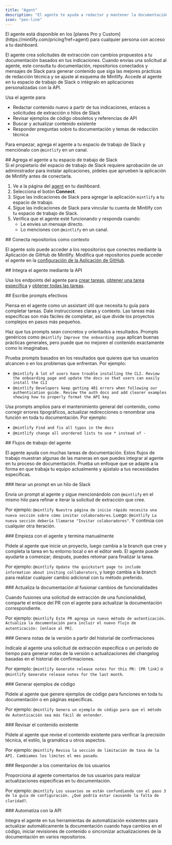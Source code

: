 ```yaml
---
title: "Agent"
description: "El agente te ayuda a redactar y mantener la documentación"
icon: "pen-line"
---
```


<Info>
  El agente está disponible en los [planes Pro y Custom](https://mintlify.com/pricing?ref=agent) para cualquier persona con acceso a tu dashboard.
</Info>

El agente crea solicitudes de extracción con cambios propuestos a tu documentación basados en tus indicaciones. Cuando envías una solicitud al agente, este consulta tu documentación, repositorios conectados y mensajes de Slack para generar contenido que siga las mejores prácticas de redacción técnica y se ajuste al esquema de Mintlify. Accede al agente en tu espacio de trabajo de Slack o intégralo en aplicaciones personalizadas con la API.

Usa el agente para:

* Redactar contenido nuevo a partir de tus indicaciones, enlaces a solicitudes de extracción o hilos de Slack
* Revisar ejemplos de código obsoletos y referencias de API
* Buscar y actualizar contenido existente
* Responder preguntas sobre tu documentación y temas de redacción técnica

Para empezar, agrega el agente a tu espacio de trabajo de Slack y menciónalo con `@mintlify` en un canal.

<div id="add-the-agent-to-your-slack-workspace">
  ## Agrega el agente a tu espacio de trabajo de Slack
</div>

<Note>
  Si el propietario del espacio de trabajo de Slack requiere aprobación de un administrador para instalar aplicaciones, pídeles que aprueben la aplicación de Mintlify antes de conectarla.
</Note>

1. Ve a la página del [agent](https://dashboard.mintlify.com/products/agent) en tu dashboard.
2. Selecciona el botón **Connect**.
3. Sigue las indicaciones de Slack para agregar la aplicación `mintlify` a tu espacio de trabajo.
4. Sigue las indicaciones de Slack para vincular tu cuenta de Mintlify con tu espacio de trabajo de Slack.
5. Verifica que el agente esté funcionando y responda cuando:
   * Le envíes un mensaje directo.
   * Lo menciones con `@mintlify` en un canal.

<div id="connect-repositories-as-context">
  ## Conecta repositorios como contexto
</div>

El agente solo puede acceder a los repositorios que conectes mediante la Aplicación de GitHub de Mintlify. Modifica qué repositorios puede acceder el agente en la [configuración de la Aplicación de GitHub](https://github.com/apps/mintlify/installations/new).

<div id="embed-the-agent-via-api">
  ## Integra el agente mediante la API
</div>

Usa los endpoints del agente para [crear tareas](/es/api-reference/agent/create-agent-job), [obtener una tarea específica](/es/api-reference/agent/get-agent-job) y [obtener todas las tareas](/es/api-reference/agent/get-all-jobs).

<div id="write-effective-prompts">
  ## Escribe prompts efectivos
</div>

Piensa en el agente como un assistant útil que necesita tu guía para completar tareas. Dale instrucciones claras y contexto. Las tareas más específicas son más fáciles de completar, así que divide los proyectos complejos en pasos más pequeños.

Haz que tus prompts sean concretos y orientados a resultados. Prompts genéricos como `@mintlify Improve the onboarding page` aplican buenas prácticas generales, pero puede que no mejoren el contenido exactamente como lo imaginabas.

Prueba prompts basados en los resultados que quieres que tus usuarios alcancen o en los problemas que enfrentan. Por ejemplo:

* `@mintlify A lot of users have trouble installing the CLI. Review the onboarding page and update the docs so that users can easily install the CLI`
* `@mintlify Developers keep getting 401 errors when following our authentication guide. Review the auth docs and add clearer examples showing how to properly format the API key`

Usa prompts amplios para el mantenimiento general del contenido, como corregir errores tipográficos, actualizar redirecciones o renombrar una función en toda tu documentación. Por ejemplo:

* `@mintlify Find and fix all typos in the docs`
* `@mintlify change all unordered lists to use * instead of -`

<div id="agent-workflows">
  ## Flujos de trabajo del agente
</div>

El agente ayuda con muchas tareas de documentación. Estos flujos de trabajo muestran algunas de las maneras en que puedes integrar al agente en tu proceso de documentación. Prueba un enfoque que se adapte a la forma en que trabaja tu equipo actualmente y ajústalo a tus necesidades específicas.

<div id="iterate-on-a-prompt-in-a-slack-thread">
  ### Iterar un prompt en un hilo de Slack
</div>

Envía un prompt al agente y sigue mencionándolo con `@mintlify` en el mismo hilo para refinar e iterar la solicitud de extracción que cree.

Por ejemplo: `@mintlify Nuestra página de inicio rápido necesita una nueva sección sobre cómo invitar colaboradores`. Luego: `@mintlify La nueva sección debería llamarse "Invitar colaboradores"`. Y continúa con cualquier otra iteración.

<div id="start-with-the-agent-finish-manually">
  ### Empieza con el agente y termina manualmente
</div>

Pídele al agente que inicie un proyecto, luego cambia a la branch que cree y completa la tarea en tu entorno local o en el editor web. El agente puede ayudarte a comenzar; después, puedes retomar para finalizar la tarea.

Por ejemplo: `@mintlify Update the quickstart page to include information about inviting collaborators`, y luego cambia a la branch para realizar cualquier cambio adicional con tu método preferido.

<div id="update-docs-when-merging-feature-changes">
  ### Actualiza la documentación al fusionar cambios de funcionalidades
</div>

Cuando fusiones una solicitud de extracción de una funcionalidad, comparte el enlace del PR con el agente para actualizar la documentación correspondiente.

Por ejemplo: `@mintlify Este PR agrega un nuevo método de autenticación. Actualiza la documentación para incluir el nuevo flujo de autenticación: [enlace al PR]`.

<div id="generate-release-notes-from-commit-history">
  ### Genera notas de la versión a partir del historial de confirmaciones
</div>

Indícale al agente una solicitud de extracción específica o un período de tiempo para generar notas de la versión o actualizaciones del changelog basadas en el historial de confirmaciones.

Por ejemplo: `@mintlify Generate release notes for this PR: [PR link]` o `@mintlify Generate release notes for the last month`.

<div id="generate-code-examples">
  ### Generar ejemplos de código
</div>

Pídele al agente que genere ejemplos de código para funciones en toda tu documentación o en páginas específicas.

Por ejemplo: `@mintlify Genera un ejemplo de código para que el método de Autenticación sea más fácil de entender`.

<div id="review-existing-content">
  ### Revisar el contenido existente
</div>

Pídele al agente que revise el contenido existente para verificar la precisión técnica, el estilo, la gramática u otros aspectos.

Por ejemplo: `@mintlify Revisa la sección de limitación de tasa de la API. Cambiamos los límites el mes pasado`.

<div id="respond-to-user-feedback">
  ### Responder a los comentarios de los usuarios
</div>

Proporciona al agente comentarios de tus usuarios para realizar actualizaciones específicas en tu documentación.

Por ejemplo: `@mintlify Los usuarios se están confundiendo con el paso 3 de la guía de configuración. ¿Qué podría estar causando la falta de claridad?`.

<div id="automate-with-the-api">
  ### Automatiza con la API
</div>

Integra el agente en tus herramientas de automatización existentes para actualizar automáticamente la documentación cuando haya cambios en el código, iniciar revisiones de contenido o sincronizar actualizaciones de la documentación en varios repositorios.